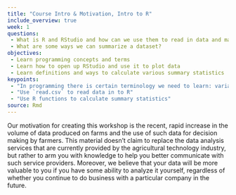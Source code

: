 ```yaml
---
title: "Course Intro & Motivation, Intro to R"
include_overview: true
week: 1
questions:
 - What is R and RStudio and how can we use them to read in data and make plots?
 - What are some ways we can summarize a dataset?
objectives:
 - Learn programming concepts and terms
 - Learn how to open up RStudio and use it to plot data
 - Learn definitions and ways to calculate various summary statistics
keypoints:
 - "In programming there is certain terminology we need to learn: variables, variable types, functions"
 - "Use `read.csv` to read data in to R"
 - "Use R functions to calculate summary statistics"
source: Rmd
---
```


Our motivation for creating this workshop is the recent, rapid increase in the volume of data produced on farms and the use of such data for decision making by farmers.  This material doesn’t claim to replace the data analysis services that are currently provided by the agricultural technology industry, but rather to arm you with knowledge to help you better communicate with such service providers.  Moreover, we believe that your data will be more valuable to you if you have some ability to analyze it yourself, regardless of whether you continue to do business with a particular company in the future.

